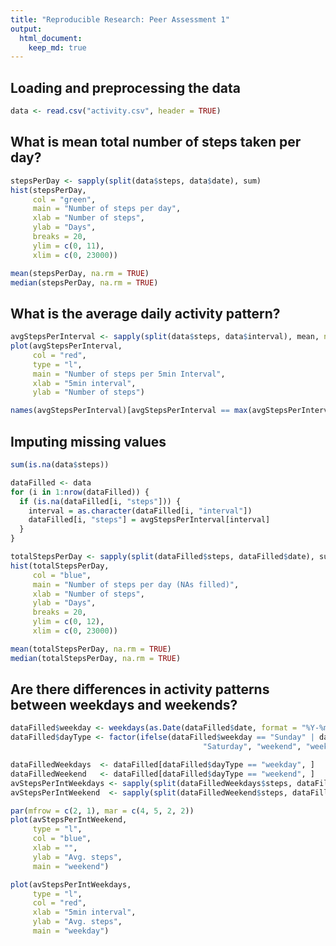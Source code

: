 ---
title: "Reproducible Research: Peer Assessment 1"
output: 
  html_document:
    keep_md: true
---


## Loading and preprocessing the data
```{r echo = TRUE}
data <- read.csv("activity.csv", header = TRUE)
```


## What is mean total number of steps taken per day?
```{r echo = TRUE}
stepsPerDay <- sapply(split(data$steps, data$date), sum)
hist(stepsPerDay, 
     col = "green", 
     main = "Number of steps per day", 
     xlab = "Number of steps",
     ylab = "Days",
     breaks = 20,
     ylim = c(0, 11),
     xlim = c(0, 23000))

mean(stepsPerDay, na.rm = TRUE)
median(stepsPerDay, na.rm = TRUE)
```


## What is the average daily activity pattern?
```{r echo = TRUE}
avgStepsPerInterval <- sapply(split(data$steps, data$interval), mean, na.rm = TRUE)
plot(avgStepsPerInterval, 
     col = "red",
     type = "l", 
     main = "Number of steps per 5min Interval",
     xlab = "5min interval", 
     ylab = "Number of steps")

names(avgStepsPerInterval)[avgStepsPerInterval == max(avgStepsPerInterval)]
```


## Imputing missing values
```{r echo = TRUE}
sum(is.na(data$steps))

dataFilled <- data
for (i in 1:nrow(dataFilled)) {
  if (is.na(dataFilled[i, "steps"])) {
    interval = as.character(dataFilled[i, "interval"])
    dataFilled[i, "steps"] = avgStepsPerInterval[interval]
  }
}

totalStepsPerDay <- sapply(split(dataFilled$steps, dataFilled$date), sum)
hist(totalStepsPerDay, 
     col = "blue", 
     main = "Number of steps per day (NAs filled)", 
     xlab = "Number of steps",
     ylab = "Days",
     breaks = 20,
     ylim = c(0, 12),
     xlim = c(0, 23000))

mean(totalStepsPerDay, na.rm = TRUE)
median(totalStepsPerDay, na.rm = TRUE)
```


## Are there differences in activity patterns between weekdays and weekends?
```{r echo = TRUE}
dataFilled$weekday <- weekdays(as.Date(dataFilled$date, format = "%Y-%m-%d"))
dataFilled$dayType <- factor(ifelse(dataFilled$weekday == "Sunday" | dataFilled$weekday == 
                                           "Saturday", "weekend", "weekday"), levels = c("weekday", "weekend"))

dataFilledWeekdays  <- dataFilled[dataFilled$dayType == "weekday", ]
dataFilledWeekend   <- dataFilled[dataFilled$dayType == "weekend", ]
avStepsPerIntWeekdays <- sapply(split(dataFilledWeekdays$steps, dataFilledWeekdays$interval), mean)
avStepsPerIntWeekend  <- sapply(split(dataFilledWeekend$steps, dataFilledWeekend$interval), mean)

par(mfrow = c(2, 1), mar = c(4, 5, 2, 2))
plot(avStepsPerIntWeekend, 
     type = "l", 
     col = "blue",
     xlab = "",
     ylab = "Avg. steps",
     main = "weekend")

plot(avStepsPerIntWeekdays, 
     type = "l", 
     col = "red",
     xlab = "5min interval",
     ylab = "Avg. steps",
     main = "weekday")
```
